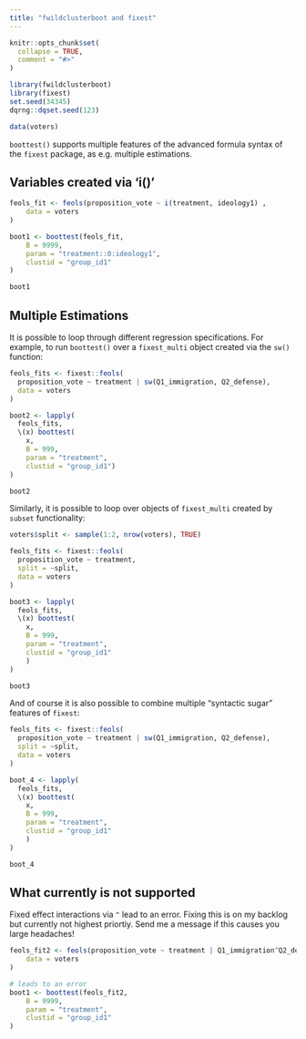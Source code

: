 ```yaml
---
title: "fwildclusterboot and fixest"
---
```


```r
knitr::opts_chunk$set(
  collapse = TRUE,
  comment = "#>"
)
```


```r
library(fwildclusterboot)
library(fixest)
set.seed(34345)
dqrng::dqset.seed(123)

data(voters)
```


`boottest()` supports multiple features of the advanced formula syntax of the `fixest` package, as e.g. multiple estimations.

## Variables created via 'i()'

```r
feols_fit <- feols(proposition_vote ~ i(treatment, ideology1) ,
    data = voters
)

boot1 <- boottest(feols_fit,
    B = 9999,
    param = "treatment::0:ideology1",
    clustid = "group_id1"
)

boot1
```

## Multiple Estimations 

It is possible to loop through different regression specifications. For example, to run `boottest()` over a `fixest_multi` object created via the `sw()` function:

```r
feols_fits <- fixest::feols(
  proposition_vote ~ treatment | sw(Q1_immigration, Q2_defense),
  data = voters
)

boot2 <- lapply(
  feols_fits,
  \(x) boottest(
    x,
    B = 999,
    param = "treatment",
    clustid = "group_id1")
) 

boot2
```

Similarly, it is possible to loop over objects of `fixest_multi` created by `subset` functionality: 

```r
voters$split <- sample(1:2, nrow(voters), TRUE)

feols_fits <- fixest::feols(
  proposition_vote ~ treatment, 
  split = ~split, 
  data = voters
)

boot3 <- lapply(
  feols_fits, 
  \(x) boottest(
    x,
    B = 999, 
    param = "treatment",
    clustid = "group_id1"
    )
)  

boot3
```

And of course it is also possible to combine multiple "syntactic sugar" features of `fixest`:

```r
feols_fits <- fixest::feols(
  proposition_vote ~ treatment | sw(Q1_immigration, Q2_defense), 
  split = ~split,
  data = voters
)

boot_4 <- lapply(
  feols_fits, 
  \(x) boottest(
    x, 
    B = 999,
    param = "treatment", 
    clustid = "group_id1"
    )
)  

boot_4
```

## What currently is not supported

Fixed effect interactions via `^` lead to an error. Fixing this is on my backlog but currently not highest priortiy. Send me a message if this causes you large headaches! 

```r
feols_fit2 <- feols(proposition_vote ~ treatment | Q1_immigration^Q2_defense,
    data = voters
)

# leads to an error
boot1 <- boottest(feols_fit2,
    B = 9999,
    param = "treatment",
    clustid = "group_id1"
)
```




